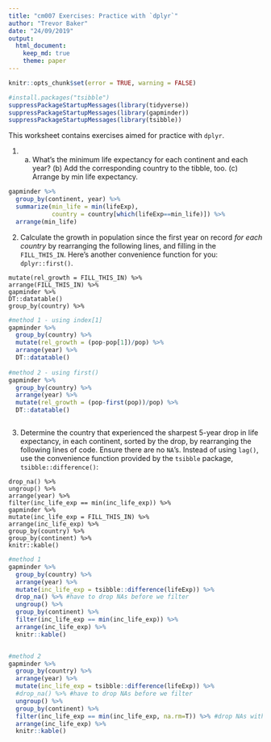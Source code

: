 ```yaml
---
title: "cm007 Exercises: Practice with `dplyr`"
author: "Trevor Baker"
date: "24/09/2019"
output: 
  html_document:
    keep_md: true
    theme: paper
---
```


<!---The following chunk allows errors when knitting--->

```r
knitr::opts_chunk$set(error = TRUE, warning = FALSE)
```

```r
#install.packages("tsibble")
suppressPackageStartupMessages(library(tidyverse))
suppressPackageStartupMessages(library(gapminder))
suppressPackageStartupMessages(library(tsibble))
```


This worksheet contains exercises aimed for practice with `dplyr`. 


1. (a) What's the minimum life expectancy for each continent and each year? (b) Add the corresponding country to the tibble, too. (c) Arrange by min life expectancy.

```r
gapminder %>% 
  group_by(continent, year) %>% 
  summarize(min_life = min(lifeExp),
            country = country[which(lifeExp==min_life)]) %>%
  arrange(min_life)

```

2. Calculate the growth in population since the first year on record _for each country_ by rearranging the following lines, and filling in the `FILL_THIS_IN`. Here's another convenience function for you: `dplyr::first()`. 

```
mutate(rel_growth = FILL_THIS_IN) %>% 
arrange(FILL_THIS_IN) %>% 
gapminder %>% 
DT::datatable()
group_by(country) %>% 
```

```r
#method 1 - using index[1]
gapminder %>%
  group_by(country) %>% 
  mutate(rel_growth = (pop-pop[1])/pop) %>% 
  arrange(year) %>% 
  DT::datatable()
  
#method 2 - using first()
gapminder %>%
  group_by(country) %>% 
  arrange(year) %>% 
  mutate(rel_growth = (pop-first(pop))/pop) %>% 
  DT::datatable()


```

```r

```


3. Determine the country that experienced the sharpest 5-year drop in life expectancy, in each continent, sorted by the drop, by rearranging the following lines of code. Ensure there are no `NA`'s. Instead of using `lag()`, use the convenience function provided by the `tsibble` package, `tsibble::difference()`:

```
drop_na() %>% 
ungroup() %>% 
arrange(year) %>% 
filter(inc_life_exp == min(inc_life_exp)) %>% 
gapminder %>% 
mutate(inc_life_exp = FILL_THIS_IN) %>% 
arrange(inc_life_exp) %>% 
group_by(country) %>% 
group_by(continent) %>% 
knitr::kable()
```

```r

#method 1
gapminder %>% 
  group_by(country) %>% 
  arrange(year) %>% 
  mutate(inc_life_exp = tsibble::difference(lifeExp)) %>% 
  drop_na() %>% #have to drop NAs before we filter
  ungroup() %>% 
  group_by(continent) %>%   
  filter(inc_life_exp == min(inc_life_exp)) %>% 
  arrange(inc_life_exp) %>%
  knitr::kable()


#method 2
gapminder %>% 
  group_by(country) %>% 
  arrange(year) %>% 
  mutate(inc_life_exp = tsibble::difference(lifeExp)) %>% 
  #drop_na() %>% #have to drop NAs before we filter
  ungroup() %>% 
  group_by(continent) %>%   
  filter(inc_life_exp == min(inc_life_exp, na.rm=T)) %>% #drop NAs with na.rm=T
  arrange(inc_life_exp) %>%
  knitr::kable()


```



